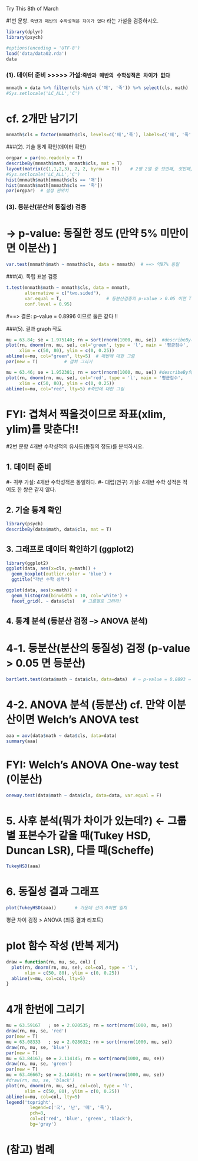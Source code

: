 ####################  Try This 8th of March #############################################

#1번 문항. `죽반과 매반의 수학성적은 차이가 없다` 라는 가설을 검증하시오.

```r
library(dplyr)
library(psych)

#options(encoding = 'UTF-8')
load('data/data02.rda')
data

```



### (1). 데이터 준비 >>>>> 가설:`죽반과 매반의 수학성적은 차이가 없다`

```r

mnmath = data %>% filter(cls %in% c('매', '죽')) %>% select(cls, math)
#Sys.setlocale('LC_ALL','C')
```



# cf. 2개만 남기기

```r
mnmath$cls = factor(mnmath$cls, levels=c('매','죽'), labels=c('매', '죽'))

```


###(2). 기술 통계 확인(데이터 확인)

```r
orgpar = par(no.readonly = T)
describeBy(mnmath$math, mnmath$cls, mat = T)
layout(matrix(c(1,1,2,3), 2, 2, byrow = T))    # 2행 2열 중 첫번째, 첫번째, 두번째, 세번째 순
#Sys.setlocale('LC_ALL','C')
hist(mnmath$math[mnmath$cls == '매'])
hist(mnmath$math[mnmath$cls == '죽'])
par(orgpar)  # 설정 원위치

```




### (3). 등분산(분산의 동질성) 검증
#  → p-value: 동질한 정도 (만약 5% 미만이면 이분산) ]

```r

var.test(mnmath$math ~ mnmath$cls, data = mnmath)  # ==> 약87% 동일

```



###(4). 독립 표본 검증

```r
t.test(mnmath$math ~ mnmath$cls, data = mnmath,
       alternative = c("two.sided"),
       var.equal = T,                 # 등분산검증의 p-value > 0.05 이면 True로!
       conf.level = 0.95)
```


#==> 결론: p-value = 0.8996 이므로 둘은 같다 !!

###(5). 결과 graph 작도

```r
mu = 63.84; se = 1.975140; rn = sort(rnorm(1000, mu, se))  #describeBy의 첫번째 그룹의 mean, se
plot(rn, dnorm(rn, mu, se), col='green', type = 'l', main = '평균점수',
     xlim = c(50, 80), ylim = c(0, 0.25)) 
abline(v=mu, col="green", lty=5)  # 매반에 대한 그림
par(new = T)          # 겹쳐 그리기

mu = 63.46; se = 1.952381; rn = sort(rnorm(1000, mu, se)) #describeBy의 두번째 그룹의 mean, se
plot(rn, dnorm(rn, mu, se), col='red', type = 'l', main = '평균점수',
     xlim = c(50, 80), ylim = c(0, 0.25))
abline(v=mu, col="red", lty=5) #죽반에 대한 그림
```


# FYI: 겹쳐서 찍을것이므로 좌표(xlim, ylim)를 맞춘다!!



#2번 문항  4개반 수학성적의 유사도(동질의 정도)를 분석하시오.



## 1. 데이터 준비
#- 귀무 가설: 4개반 수학성적은 동일하다.
#- 대립(연구) 가설: 4개반 수학 성적은 적어도 한 쌍은 같지 않다.

## 2. 기술 통계 확인

```r
library(psych)
describeBy(data$math, data$cls, mat = T)
```


## 3. 그래프로 데이터 확인하기 (ggplot2)
```r
library(ggplot2)
ggplot(data, aes(x=cls, y=math)) +
  geom_boxplot(outlier.color = 'blue') +
  ggtitle("각반 수학 성적")

ggplot(data, aes(x=math)) +
  geom_histogram(binwidth = 10, col='white') +
  facet_grid(. ~ data$cls)   # 그룹별로 그려라!

```

## 4. 통계 분석 (등분산 검정 --> ANOVA 분석)
# 4-1. 등분산(분산의 동질성) 검정 (p-value > 0.05 면 등분산)
```r
bartlett.test(data$math ~ data$cls, data=data)  # ⇒ p-value = 0.8893 ⇒ 약 89% 동질하다
```

# 4-2. ANOVA 분석 (등분산)  cf. 만약 이분산이면 Welch's ANOVA test
```r
aaa = aov(data$math ~ data$cls, data=data)
summary(aaa)   

```

# FYI: Welch's ANOVA One-way test (이분산)

```r
oneway.test(data$math ~ data$cls, data=data, var.equal = F)
```


# 5. 사후 분석(뭐가 차이가 있는데?) ← 그룹별 표본수가 같을 때(Tukey HSD, Duncan LSR), 다를 때(Scheffe)


```r
TukeyHSD(aaa)
```

# 6. 동질성 결과 그래프

```r
plot(TukeyHSD(aaa))       # 가운데 선이 0이면 일치
```


############################## 평균 차이 검정 > ANOVA (최종 결과 리포트) ################

# plot 함수 작성 (반복 제거)
```r
draw = function(rn, mu, se, col) {
  plot(rn, dnorm(rn, mu, se), col=col, type = 'l',
       xlim = c(50, 80), ylim = c(0, 0.25))
  abline(v=mu, col=col, lty=5)
}
```



# 4개 한번에 그리기

```r
mu = 63.59167	; se = 2.020535; rn = sort(rnorm(1000, mu, se))
draw(rn, mu, se, 'red')
par(new = T)
mu = 63.08333	; se = 2.028632; rn = sort(rnorm(1000, mu, se))
draw(rn, mu, se, 'blue')
par(new = T)
mu = 63.84167; se = 2.114145; rn = sort(rnorm(1000, mu, se))
draw(rn, mu, se, 'green')
par(new = T)
mu = 63.46667; se = 2.144661; rn = sort(rnorm(1000, mu, se))
#draw(rn, mu, se, 'black')
plot(rn, dnorm(rn, mu, se), col=col, type = 'l',
       xlim = c(50, 80), ylim = c(0, 0.25))
abline(v=mu, col=col, lty=5)
legend('topright',
         legend=c('국', '난', '매', '죽'),
         pch=8,
         col=c('red', 'blue', 'green', 'black'),
         bg='gray')

```

# (참고) 범례

```r


```


